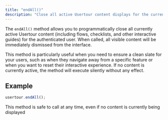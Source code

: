 ```yaml
---
title: "endAll()"
description: "Close all active Usertour content displays for the current user"
---
```


The `endAll()` method allows you to programmatically close all currently active Usertour content (including flows, checklists, and other interactive guides) for the authenticated user. When called, all visible content will be immediately dismissed from the interface.

This method is particularly useful when you need to ensure a clean slate for your users, such as when they navigate away from a specific feature or when you want to reset their interactive experience. If no content is currently active, the method will execute silently without any effect.

## Example

```javascript
usertour.endAll();
```

<Note>
This method is safe to call at any time, even if no content is currently being displayed
</Note>